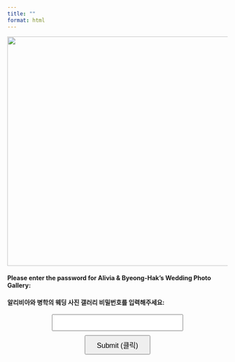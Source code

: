 ```yaml
---
title: ""
format: html
---
```


::: {.password-container}

<div id="passwordPrompt">
  <p align="center">
    <img src="wedding_title3.png" width="525px">
  </p>
  <h4>Please enter the password for Alivia & Byeong-Hak's Wedding Photo Gallery:</h4>
  <h4>알리비아와 병학의 웨딩 사진 갤러리 비밀번호를 입력해주세요:</h4>
  <p align="center">
    <form onsubmit="checkPassword(event)">
      <input type="password" id="password">
      <button type="submit">Submit (클릭)</button>
    </form>
  </p>
</div>

<div id="protectedContent" style="display:none;">
  <p align="center">
    <img src="wedding_title3.png" width="600px" tabindex="-1">
  </p>
  
### Welcome to the Alivia & Byeong-Hak's Wedding Photo Gallery!

  <p><a href="https://bcdanl.github.io/acbcweddingphoto" tabindex="-1" id="galleryLink">Click here! (여기를  클릭하세요!)</a></p>
</div>

:::

<script>
function checkPassword(event) {
    event.preventDefault(); // Prevent form reload
    const correctPassword = "acbc25";
    const inputPassword = document.getElementById("password").value;

    if (inputPassword === correctPassword) {
        document.getElementById("protectedContent").style.display = "block";
        document.getElementById("passwordPrompt").style.display = "none";
        // Enable tab focus for protected content now
        document.getElementById("galleryLink").removeAttribute("tabindex");
    } else {
        alert("Incorrect password. Please try again.");
    }
}
</script>

<style>
.password-container form {
  display: flex;
  flex-direction: column;
  align-items: center;
  gap: 10px;
  max-width: 90%;
  margin: auto;
}

.password-container input[type="password"] {
  padding: 8px;
  font-size: 1rem;
  width: 100%;
  max-width: 300px;
  box-sizing: border-box;
}

.password-container button {
  padding: 8px 16px;
  font-size: 1rem;
  cursor: pointer;
  width: 100%;
  max-width: 150px;
}
</style>